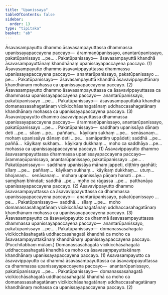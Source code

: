 ```yaml
---
title: "Upanissaya"
tableOfContents: false
sidebar:
  order: 13
type: "tipitaka"
basket: "ab"
---
```



<DynamicBreadcrumb />

<Division number="86">

<Paragraph number="1204">
Āsavasampayutto dhammo āsavasampayuttassa dhammassa upanissayapaccayena paccayo—  ārammaṇūpanissayo, anantarūpanissayo, pakatūpanissayo …pe… . <Emphasis>Pakatūpanissayo</Emphasis>—  āsavasampayuttā khandhā āsavasampayuttānaṃ khandhānaṃ upanissayapaccayena paccayo. (1)
</Paragraph>

<Paragraph number="1205">
Āsavasampayutto dhammo āsavavippayuttassa dhammassa upanissayapaccayena paccayo—  anantarūpanissayo, pakatūpanissayo …pe… . <Emphasis>Pakatūpanissayo</Emphasis>—  āsavasampayuttā khandhā āsavavippayuttānaṃ khandhānaṃ mohassa ca upanissayapaccayena paccayo. (2)
</Paragraph>

<Paragraph number="1206">
Āsavasampayutto dhammo āsavasampayuttassa ca āsavavippayuttassa ca dhammassa upanissayapaccayena paccayo—  anantarūpanissayo, pakatūpanissayo …pe… . <Emphasis>Pakatūpanissayo</Emphasis>—  āsavasampayuttakā khandhā domanassasahagatānaṃ vicikicchāsahagatānaṃ uddhaccasahagatānaṃ khandhānaṃ mohassa ca upanissayapaccayena paccayo. (3)
</Paragraph>

</Division>
<Division number="87">

<Paragraph number="1207">
Āsavavippayutto dhammo āsavavippayuttassa dhammassa upanissayapaccayena paccayo—  ārammaṇūpanissayo, anantarūpanissayo, pakatūpanissayo …pe… . <Emphasis>Pakatūpanissayo</Emphasis>—  saddhaṃ upanissāya dānaṃ deti …pe…  sīlaṃ …pe…  paññaṃ…  kāyikaṃ sukhaṃ …pe…  senāsanaṃ…  mohaṃ upanissāya dānaṃ deti …pe…  samāpattiṃ uppādeti; saddhā …pe…  paññā…  kāyikaṃ sukhaṃ…  kāyikaṃ dukkhaṃ…  moho ca saddhāya …pe…  mohassa ca upanissayapaccayena paccayo. (1)
</Paragraph>

<Paragraph number="1208">
Āsavavippayutto dhammo āsavasampayuttassa dhammassa upanissayapaccayena paccayo—  ārammaṇūpanissayo, anantarūpanissayo, pakatūpanissayo …pe… . <Emphasis>Pakatūpanissayo</Emphasis>—  saddhaṃ upanissāya mānaṃ jappeti, diṭṭhiṃ gaṇhāti; sīlaṃ …pe…  paññaṃ…  kāyikaṃ sukhaṃ…  kāyikaṃ dukkhaṃ…  utuṃ…  bhojanaṃ…  senāsanaṃ…  mohaṃ upanissāya pāṇaṃ hanati …pe…  saṃghaṃ bhindati; saddhā …pe…  moho ca rāgassa …pe…  patthanāya upanissayapaccayena paccayo. (2)
</Paragraph>

<Paragraph number="1209">
Āsavavippayutto dhammo āsavasampayuttassa ca āsavavippayuttassa ca dhammassa upanissayapaccayena paccayo—  anantarūpanissayo, pakatūpanissayo …pe… . <Emphasis>Pakatūpanissayo</Emphasis>—  saddhā…  sīlaṃ …pe…  moho domanassasahagatānaṃ vicikicchāsahagatānaṃ uddhaccasahagatānaṃ khandhānaṃ mohassa ca upanissayapaccayena paccayo. (3)
</Paragraph>

</Division>
<Division number="88">

<Paragraph number="1210">
Āsavasampayutto ca āsavavippayutto ca dhammā āsavasampayuttassa dhammassa upanissayapaccayena paccayo—  anantarūpanissayo, pakatūpanissayo …pe… . <Emphasis>Pakatūpanissayo</Emphasis>—  domanassasahagatā vicikicchāsahagatā uddhaccasahagatā khandhā ca moho ca āsavasampayuttakānaṃ khandhānaṃ upanissayapaccayena paccayo. (Pucchitabbaṃ mūlaṃ.) Domanassasahagatā vicikicchāsahagatā uddhaccasahagatā khandhā ca moho ca āsavasampayuttakānaṃ khandhānaṃ upanissayapaccayena paccayo. (1)
</Paragraph>

<Paragraph number="1211">
Āsavasampayutto ca āsavavippayutto ca dhammā āsavasampayuttassa ca āsavavippayuttassa ca dhammassa upanissayapaccayena paccayo—  anantarūpanissayo, pakatūpanissayo …pe… . <Emphasis>Pakatūpanissayo</Emphasis>—  domanassasahagatā vicikicchāsahagatā uddhaccasahagatā khandhā ca moho ca domanassasahagatānaṃ vicikicchāsahagatānaṃ uddhaccasahagatānaṃ khandhānaṃ mohassa ca upanissayapaccayena paccayo. (2)
</Paragraph>
</Division>